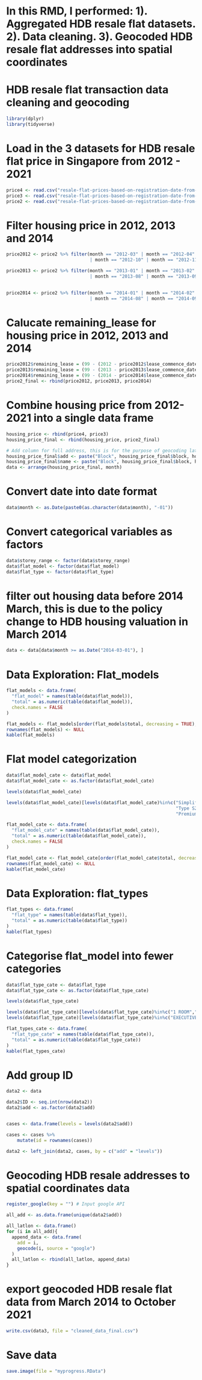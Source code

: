 # In this RMD, I performed: 1). Aggregated HDB resale flat datasets. 2). Data cleaning. 3). Geocoded HDB resale flat addresses into spatial coordinates

# HDB resale flat transaction data cleaning and geocoding
```r
library(dplyr)
library(tidyverse)
```


# Load in the 3 datasets for HDB resale flat price in Singapore from 2012 - 2021
```r
price4 <- read.csv("resale-flat-prices-based-on-registration-date-from-jan-2017-onwards.csv")
price3 <- read.csv("resale-flat-prices-based-on-registration-date-from-jan-2015-to-dec-2016.csv")
price2 <- read.csv("resale-flat-prices-based-on-registration-date-from-mar-2012-to-dec-2014.csv")
```


# Filter housing price in 2012, 2013 and 2014
```r
price2012 <- price2 %>% filter(month == "2012-03" | month == "2012-04" | month == "2012-05" | month == "2012-06" | month == "2012-07" | month == "2012-08" | month == "2012-09" 
                               | month == "2012-10" | month == "2012-11" | month == "2012-12")

price2013 <- price2 %>% filter(month == "2013-01" | month == "2013-02" | month == "2013-03" | month == "2013-04" | month == "2013-05" | month == "2013-06" | month == "2013-07" 
                               | month == "2013-08" | month == "2013-09" | month == "2013-10" | month == "2013-11" | month == "2013-12")
                            

price2014 <- price2 %>% filter(month == "2014-01" | month == "2014-02" | month == "2014-03" | month == "2014-04" | month == "2014-05" | month == "2014-06" | month == "2014-07" 
                               | month == "2014-08" | month == "2014-09" | month == "2014-10" | month == "2014-11" | month == "2014-12")
```

# Calucate remaining_lease for housing price in 2012, 2013 and 2014
```r
price2012$remaining_lease = (99 - (2012 - price2012$lease_commence_date))
price2013$remaining_lease = (99 - (2013 - price2013$lease_commence_date))
price2014$remaining_lease = (99 - (2014 - price2014$lease_commence_date))
price2_final <- rbind(price2012, price2013, price2014)
```


# Combine housing price from 2012-2021 into a single data frame
```r
housing_price <- rbind(price4, price3)
housing_price_final <- rbind(housing_price, price2_final)

# Add column for full address, this is for the purpose of geocoding later on
housing_price_final$add <- paste("Block", housing_price_final$block, housing_price_final$street_name, "Singapore")
housing_price_final$name <- paste("Block", housing_price_final$block, housing_price_final$street_name, "Singapore", housing_price_final$storey_range, housing_price_final$floor_area_sqm)
data <- arrange(housing_price_final, month)

```

# Convert date into date format
```r
data$month <- as.Date(paste0(as.character(data$month), "-01"))
```

# Convert categorical variables as factors
```r
data$storey_range <- factor(data$storey_range)
data$flat_model <- factor(data$flat_model)
data$flat_type <- factor(data$flat_type)
```

# filter out housing data before 2014 March, this is due to the policy change to HDB housing valuation in March 2014
```r
data <- data[data$month >= as.Date("2014-03-01"), ]
```

# Data Exploration: Flat_models
```r
flat_models <- data.frame(
  "flat_model" = names(table(data$flat_model)),
  "total" = as.numeric(table(data$flat_model)),
  check.names = FALSE
)

flat_models <- flat_models[order(flat_models$total, decreasing = TRUE), ]
rownames(flat_models) <- NULL
kable(flat_models)
```

# Flat model categorization
```r
data$flat_model_cate <- data$flat_model
data$flat_model_cate <- as.factor(data$flat_model_cate)

levels(data$flat_model_cate)

levels(data$flat_model_cate)[levels(data$flat_model_cate)%in%c("Simplified","Apartment","Standard","Maisonette","DBSS", "Model A2", "Type S1", "Model A-Maisonette", "Adjoined flat",
                                                               "Type S2", "Terrace", "Premium Apartment Loft", "Multi Generation", "Improved-Maisonette",
                                                               "Premium Maisonette", "2-room")] <- "Others"

flat_model_cate <- data.frame(
  "flat_model_cate" = names(table(data$flat_model_cate)),
  "total" = as.numeric(table(data$flat_model_cate)),
  check.names = FALSE
)

flat_model_cate <- flat_model_cate[order(flat_model_cate$total, decreasing = TRUE), ]
rownames(flat_model_cate) <- NULL
kable(flat_model_cate)

```


# Data Exploration: flat_types
```r
flat_types <- data.frame(
  "flat_type" = names(table(data$flat_type)),
  "total" = as.numeric(table(data$flat_type))
)
kable(flat_types)
```

# Categorise flat_model into fewer categories 
```r
data$flat_type_cate <- data$flat_type
data$flat_type_cate <- as.factor(data$flat_type_cate)

levels(data$flat_type_cate)

levels(data$flat_type_cate)[levels(data$flat_type_cate)%in%c("1 ROOM","2 ROOM")] <- "1-2 ROOM"
levels(data$flat_type_cate)[levels(data$flat_type_cate)%in%c("EXECUTIVE","MULTI-GENERATION")] <- "OTHERS"

flat_types_cate <- data.frame(
  "flat_type_cate" = names(table(data$flat_type_cate)),
  "total" = as.numeric(table(data$flat_type_cate))
)
kable(flat_types_cate)
```

# Add group ID
```r
data2 <- data

data2$ID <- seq.int(nrow(data2))
data2$add <- as.factor(data2$add)


cases <- data.frame(levels = levels(data2$add))

cases <- cases %>%
    mutate(id = rownames(cases))

data2 <- left_join(data2, cases, by = c("add" = "levels"))
```

# Geocoding HDB resale addresses to spatial coordinates data
```r
register_google(key = "") # Input google API
```

```r
all_add <- as.data.frame(unique(data2$add))
```

```r
all_latlon <- data.frame()
for (i in all_add){
  append_data <- data.frame(
    add = i,
    geocode(i, source = "google")
  )
  all_latlon <- rbind(all_latlon, append_data)
}

```

# export geocoded HDB resale flat data from March 2014 to October 2021
```r
write.csv(data3, file = "cleaned_data_final.csv")
```

# Save data
```r
save.image(file = "myprogress.RData")
```




